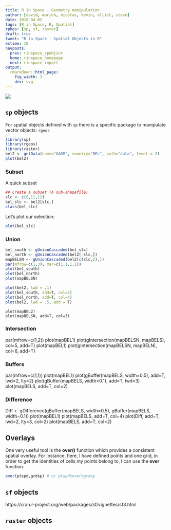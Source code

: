 ```yaml
---
title: R in Space - Geometry manipulation
author: [david, marieh, nicolas, kevin, elliot, steve]
date: 2018-04-02
tags: [R in Space, R, Spatial]
rpkgs: [sp, sf, raster]
draft: true
tweet: "R in Space - Spatial Objects in R"
estime: 10
navposts:
  prev: rinspace_spobjinr
  home: rinspace_homepage
  next: rinspace_import
output:
  rmarkdown::html_page:
    fig_width: 3
    dev: svg
---
```


![](https://img.shields.io/badge/inSileco-InDevelopment-3fb3b2.svg)


## `sp` objects

For spatial objects defined with `sp` there is a specific package to manipulate
vector objects: `rgeos`


```r
library(sp)
library(rgeos)
library(raster)
bel2 <- getData(name="GADM", country="BEL", path="data", level = 2)
plot(bel2)
```

### Subset

A quick subset

```r
## Create a subset (A sub-shapefile)
slc <- c(8,11,12)
bel_slc <- bel2[slc,]
class(bel_slc)
```

Let's plot our selection:

```r
plot(bel_slc)
```


### Union

```r
bel_south <- gUnionCascaded(bel_slc)
bel_north <- gUnionCascaded(bel2[-slc,])
mapBELSN <- gUnionCascaded(bel2[c(slc,2),])
par(mfrow=c(1,3), mar=c(1,1,1,1))
plot(bel_south)
plot(bel_north)
plot(mapBELSN)
```


```r
plot(bel2, lwd = .1)
plot(bel_south, add=T, col=2)
plot(bel_north, add=T, col=4)
plot(bel2, lwd = .5, add = T)
```

```
plot(mapBEL2)
plot(mapBELSN, add=T, col=3)
```

### Intersection

par(mfrow=c(1,2))
plot(mapBEL1)
plot(gIntersection(mapBELSN, mapBELS), col=5, add=T)
plot(mapBEL1)
plot(gIntersection(mapBELSN, mapBELN), col=6, add=T)


### Buffers


par(mfrow=c(1,1))
plot(mapBEL1)
plot(gBuffer(mapBELS, width=0.5), add=T, lwd=2, lty=2)
plot(gBuffer(mapBELS, width=0.1), add=T, lwd=3)
plot(mapBELS, add=T, col=2)

### Difference


Diff <- gDifference(gBuffer(mapBELS, width=0.5), gBuffer(mapBELS, width=0.1))
plot(mapBEL1)
plot(mapBELS, add=T, col=4)
plot(Diff, add=T, lwd=2, lty=3, col=2)
plot(mapBELS, add=T, col=2)



## Overlays

One very useful tool is the **over()** function which provides a consistent spatial overlay. For instance, here, I have defined points and one grid, in order to get the identities of cells  my points belong to, I can use the **over** function.  

```r
over(ptspd,grdsp) # or ptspd%over%grdsp
```


## `sf` objects

https://cran.r-project.org/web/packages/sf/vignettes/sf3.html


## `raster` objects
